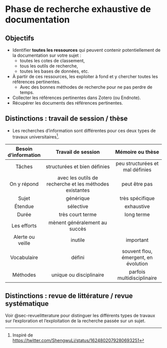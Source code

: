 # Phase de recherche exhaustive de documentation

## Objectifs

-   Identifier **toutes les ressources** qui peuvent contenir potentiellement de la documentation sur votre sujet :
    -   toutes les cotes de classement,
    -   tous les outils de recherche,
    -   toutes les bases de données, etc.
-   À partir de ces ressources, les exploiter à fond et y chercher toutes les références pertinentes.
    -   Avec des bonnes méthodes de recherche pour ne pas perdre de temps.
-   Collecter les références pertinentes dans Zotero (ou Endnote).
-   Récupérer les documents des références pertinentes.

## Distinctions : travail de session / thèse

-   Les recherches d'information sont différentes pour ces deux types de travaux universitaires[^phaserecherche-1].

[^phaserecherche-1]: Inspiré de <https://twitter.com/ShengwuLi/status/1624802079280693251>

| Besoin d'information |                   Travail de session                    |           Mémoire ou thèse           |
|:--------------------:|:-------------------------------------------------------:|:------------------------------------:|
|        Tâches        |              structurées et bien définies               |   peu structurées et mal définies    |
|     On y répond      | avec les outils de recherche et les méthodes existantes |            peut être pas             |
|        Sujet         |                        générique                        |           très spécifique            |
|       Étendue        |                        sélective                        |              exhaustive              |
|        Durée         |                    très court terme                     |              long terme              |
|     Les efforts      |              mènent généralement au succès              |                                      |
|   Alerte ou veille   |                         inutile                         |              important               |
|     Vocabulaire      |                         défini                          | souvent flou, émergent, en évolution |
|       Méthodes       |                 unique ou disciplinaire                 |      parfois multidisciplinaire      |

## Distinctions : revue de littérature / revue systématique

Voir @sec-revuelitterature pour distinguer les différents types de travaux sur l'exploration et l'exploitation de la recherche passée sur un sujet.
